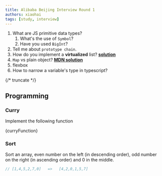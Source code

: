 ```yaml
---
title: Alibaba Beijing Interview Round 1
authors: xiaohai
tags: [study, interview]
---
```



1. What are JS primitive data types?
   1. What's the use of `Symbol`?
   1. Have you used `BigInt`?
1. Tell me about `prototype chain`.
1. How do you implement a **virtualized** list? [**solution**](https://medium.com/ingeniouslysimple/building-a-virtualized-list-from-scratch-9225e8bec120)
1. `Map` vs plain object? [**MDN solution**](https://developer.mozilla.org/en-US/docs/Web/JavaScript/Reference/Global_Objects/Map#objects_vs._maps)
1. flexbox
1. How to narrow a variable's type in typescript?

{/* truncate */}

## Programming

### Curry

Implement the following function

<CodeBlock language="js">{curryFunction}</CodeBlock>

### Sort

Sort an array, even number on the left (in descending order), odd number on the right (in ascending order) and 0 in the middle.

```js
// [1,4,5,2,7,0]   =>   [4,2,0,1,5,7]
```
